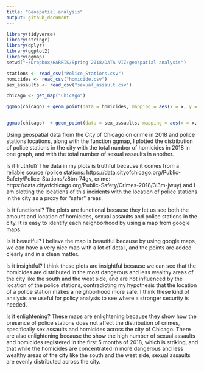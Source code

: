 ```yaml
---
title: "Geospatial analysis"
output: github_document
---
```

```r
library(tidyverse)
library(stringr)
library(dplyr)
library(ggplot2)
library(ggmap) 
setwd("~/Dropbox/HARRIS/Spring 2018/DATA VIZ/geospatial analysis")
```

```r
stations <- read_csv("Police_Stations.csv")
homicides <- read_csv("homicide.csv")
sex_assaults <- read_csv("sexual_assault.csv")

chicago <- get_map("Chicago")

ggmap(chicago) + geom_point(data = homicides, mapping = aes(x = x, y = y), col = "red")+ geom_point(data = stations, mapping = aes(x = y, y = x), col = "blue") 


ggmap(chicago)  + geom_point(data = sex_assaults, mapping = aes(x = x, y = y), col = "purple")+ geom_point(data = stations, mapping = aes(x = y, y = x), col = "blue")

```

Using geospatial data from the  City of Chicago on crime in 2018 and police stations locations, along with the function ggmap, I plotted the distribution of police stations in the city with the total number of homicides in 2018 in one graph, and with the total number of sexual assaults in another. 

Is it truthful?
The data in my plots is truthful because it comes from a reliable source (police stations: https://data.cityofchicago.org/Public-Safety/Police-Stations/z8bn-74gv, crime: https://data.cityofchicago.org/Public-Safety/Crimes-2018/3i3m-jwuy) and I am plotting the locations of this incidents with the location of police stations in the city as a proxy for “safer” areas. 

Is it functional?
The plots are functional because they let us see both the amount and location of homicides, sexual assaults and police stations in the city. It is easy to identify each neighborhood by using a map from google maps. 

Is it beautiful?
I believe the map is beautiful because by using google maps, we can have a very nice map with a lot of detail, and the points are added clearly and in a clean matter. 

Is it insightful?
I think these plots are insightful because we can see that the homicides are distributed in the most dangerous and less wealthy areas of the city like the south and the west side, and are not influenced by the location of the police stations, contradicting my hypothesis that the location of a police station makes a neighborhood more safe. I think these kind of analysis are useful for policy analysis to see where a stronger security is needed. 

Is it enlightening?
These maps are enlightening because they show how the presence of police stations does not affect the distribution of crimes, specifically sex assaults and homicides across the city of Chicago. There are also enlightening because the show the high number of sexual assaults and homicides registered in the first 5 months of 2018, which is striking, and that while the homicides are concentrated in more dangerous and less wealthy areas of the city like the south and the west side, sexual assaults are evenly distributed across the city.


